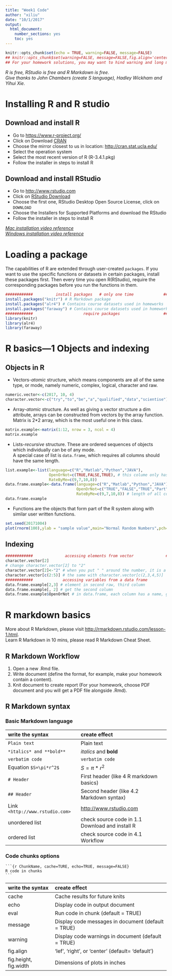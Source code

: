 ```yaml
---
title: "Week1 Code"
author: "xiliu"
date: "10/1/2017"
output: 
  html_document:
    number_sections: yes
    toc: yes
---
```


```r
knitr::opts_chunk$set(echo = TRUE, warning=FALSE, message=FALSE)
## knitr::opts_chunk$set(warning=FALSE, message=FALSE,fig.align='center',fig.height=3) 
## For your homework solutions, you may want to hind warning and long messages, center the figures, and set the default height of figures.
```

*R is free, RStudio is free and R Markdown is free. *  
*Give thanks to John Chambers (create S language), Hadley Wickham and Yihui Xie.*

# Installing R and R studio

## Download and install R
* Go to <https://www.r-project.org/>
* Click on Download [CRAN](https://cran.r-project.org/mirrors.html)
* Choose the mirror closest to us in location: <http://cran.stat.ucla.edu/>
* Select the operation system
* Select the most recent version of R (R-3.4.1.pkg)
* Follow the installer in steps to install R
    
## Download and install RStudio
* Go to <http://www.rstudio.com> 
* Click on [RStudio Download](https://www.rstudio.com/products/rstudio/download/)
* Choose the first one, RStudio Desktop Open Source License, click on `DOWNLOAD`
* Choose the Installers for Supported Platforms and download the RStudio
* Follow the installer in steps to install R

*[Mac installation video reference](https://www.youtube.com/watch?v=d-u_7vdag-0)*  
*[Windows installation video reference](https://www.youtube.com/watch?v=9-RrkJQQYqY)*

# Loading a package 
The capabilities of R are extended through user-created `packages`.  If you want to use the specific functions or datasets in certain packages, install these packages first. Then every time you open R(RStudio), require the corresponding packages before you run the functions in them.
```r
############          install packages   # only one time             ############
install.packages("knitr") # R Markdown package
install.packages("alr4") # Contains course datasets used in homeworks
install.packages("faraway") # Contains course datasets used in homeworks
############                      require packages                   ############
library(knitr)
library(alr4)
library(faraway)
```
# R basics---1 Objects and indexing

## Objects in R

* Vectors-*atomic* structure, which means components are all of the same type, or mode, namely numeric, complex, logical, character and raw.
```r
numeric.vector<-c(2017, 10, 4) 
character.vector<-c("try","to","be","a","qualified","data","scientise")
```

* Array-*atomic* structure. As well as giving a vector structure a dim attribute, arrays can be constructed from vectors by the array function.  
 Matrix is 2*2 array, which is the most useful one in this class.
 
```r
matrix.example<-matrix(1:12, nrow = 3, ncol = 4)
matrix.example
```

* Lists-*recursive* structure. These are ordered sequences of objects which individually can be of any mode.  
A special case of list is `data.frame`, which requires all columns should have the same length.
```r
list.example<-list(language=c("R","Matlab","Python","JAVA"),
                   OpenOrNot=c(TRUE,FALSE,TRUE), # this colume only has three elements.
                   RateByMe=c(9,7,10,8))
data.frame.example<-data.frame(language=c("R","Matlab","Python","JAVA"),
                               OpenOrNot=c("TRUE","FALSE","TRUE","Part"),
                               RateByMe=c(9,7,10,8)) # length of all columns is 4.
data.frame.example
```

* Functions are the objects that form part of the R system along with similar user written functions.
```r
set.seed(20171004)
plot(rnorm(100),ylab = "sample value",main="Normal Random Numbers",pch=16,col=3)
```


## Indexing
```r
############              accessing elements from vector              ############
character.vector[2]
# change character.vector[2] to "2"
character.vector[2]<-"2" # when you put " " around the number, it is a character now.
character.vector[c(2:5)] # the same with character.vector[c(2,3,4,5)]
############             accessing variables from a data frame         ############
data.frame.example[2,3] # element in second raw, third column
data.frame.example[, 2] # get the second column
data.frame.example$OpenOrNot # in data.frame, each column has a name, get the vector by name.
```

# R markdown basics

More about R Markdown, please visit <http://rmarkdown.rstudio.com/lesson-1.html>.  
Learn R Markdown in 10 mins, please read R Markdown Cheat Sheet.

## R Markdown Workflow 

1. Open a new .Rmd file.
2. Write document (define the format, for example, make your homework contain a content).
3. Knit document to create report (For your homework, choose PDF document and you will get a PDF file alongside .Rmd).

## R Markdown syntax

### Basic Markdown language

| write the syntax|create effect|
| :---------------|:-----------------|
|`Plain text`| Plain text|
|`*italics* and **bold** `|*italics* and **bold** |
|`verbatim code` |`verbatim code` |
|Equation `$S=\pi*r^2$`|$S=\pi*r^2$|
|`# Header `| First header (like 4 R markdown basics) |
|`## Header`| Second header (like 4.2 Markdown syntax)|
|Link `<http://www.rstudio.com>` |<http://www.rstudio.com> |
|unordered list| check source code in 1.1 Download and install R|
|ordered list|check source code in 4.1 Workflow|

### Code chunks options
` ```{r ChunkName, cache=TURE, echo=TRUE, message=FALSE}`  
` R code in chunks`  
` ``` `


| write the syntax|create effect|
| :---------------|:-----------------|
|cache |Cache results for future knits |
|echo | Display code in output document|
|eval | Run code in chunk (default = TRUE)|
|message | Display code messages in document (default = TRUE)|
|warning | Display code warnings in document (default = TRUE)|
|fig.align | 'lef', 'right', or 'center' (default= 'default')|
|fig.height, fig.width | Dimensions of plots in inches |


